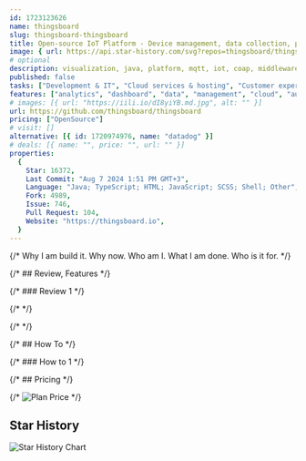 ```yaml
---
id: 1723123626
name: thingsboard
slug: thingsboard-thingsboard
title: Open-source IoT Platform - Device management, data collection, processing and visualization.
image: { url: https://api.star-history.com/svg?repos=thingsboard/thingsboard }
# optional
description: visualization, java, platform, mqtt, iot, coap, middleware, cloud, microservices, kafka, dashboard, netty, snmp, websockets, widgets, iot-platform, lwm2m, thingsboard, iot-analytics, iot-solutions,  ,
published: false
tasks: ["Development & IT", "Cloud services & hosting", "Customer experience"]
features: ["analytics", "dashboard", "data", "management", "cloud", "automation", "monitoring", "api", "self-host"]
# images: [{ url: "https://iili.io/dI8yiYB.md.jpg", alt: "" }]
url: https://github.com/thingsboard/thingsboard
pricing: ["OpenSource"]
# visit: []
alternative: [{ id: 1720974976, name: "datadog" }]
# deals: [{ name: "", price: "", url: "" }]
properties:
  {
    Star: 16372,
    Last Commit: "Aug 7 2024 1:51 PM GMT+3",
    Language: "Java; TypeScript; HTML; JavaScript; SCSS; Shell; Other",
    Fork: 4989,
    Issue: 746,
    Pull Request: 104,
    Website: "https://thingsboard.io",
  }
---
```


{/* Why I am build it. Why now. Who am I. What I am done. Who is it for. */}

{/* ## Review, Features */}

{/* ### Review 1 */}

{/* <DetailYoutube videoId="" startTime={0} /> */}

{/* <Twitters ids=[] /> */}

{/* ## How To */}

{/* ### How to 1 */}

{/* ## Pricing */}

{/* <Img src="" alt="Plan Price" /> */}

## Star History

![Star History Chart](https://api.star-history.com/svg?repos=thingsboard/thingsboard)
